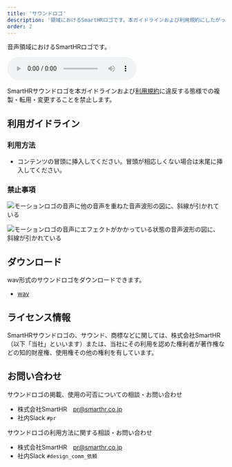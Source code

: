```yaml
---
title: 'サウンドロゴ'
description: '領域におけるSmartHRロゴです。本ガイドラインおよび利用規約にしたがって利用してください。'
order: 2
---
```




音声領域におけるSmartHRロゴです。  

<audio controls src="/sound/SmartHR_SoundLogo.wav">
  <p>音声の再生に対応していません</p>
</audio>

SmartHRサウンドロゴを本ガイドラインおよび[利用規約](/terms/)に違反する態様での複製・転用・変更することを禁止します。  


## 利用ガイドライン

### 利用方法
- コンテンツの冒頭に挿入してください。冒頭が相応しくない場合は末尾に挿入してください。


### 禁止事項

<Grid>
  <ImgWithDesc description="他の音声を重ねてはいけない">

  ![モーションロゴの音声に他の音声を重ねた音声波形の図に、斜線が引かれている](./images/motion_ng_overlap.png)

  </ImgWithDesc>

  <ImgWithDesc description="音声にエフェクトを追加してはいけない">

  ![モーションロゴの音声にエフェクトがかかっている状態の音声波形の図に、斜線が引かれている](./images/motion_ng_sound_effect.png)

  </ImgWithDesc>
</Grid>


## ダウンロード
wav形式のサウンドロゴをダウンロードできます。

- [wav](/SmartHR_SoudLogo.zip)

## ライセンス情報

SmartHRサウンドロゴの、サウンド、商標などに関しては、株式会社SmartHR（以下「当社」といいます）または、当社にその利用を認めた権利者が著作権などの知的財産権、使用権その他の権利を有しています。


## お問い合わせ
サウンドロゴの掲載、使用の可否についての相談・お問い合わせ
- 株式会社SmartHR　pr@smarthr.co.jp
- 社内Slack `#pr`

サウンドロゴの利用方法に関する相談・お問い合わせ
- 株式会社SmartHR　pr@smarthr.co.jp
- 社内Slack `#design_comm_依頼`
